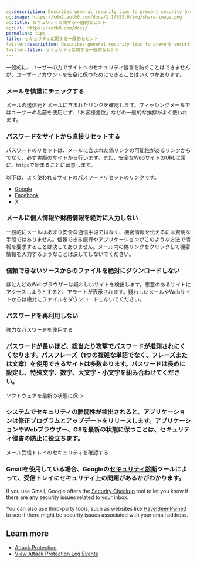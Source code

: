 ```yaml
---
og:description: Describes general security tips to prevent security breaches.
og:image: https://cdn2.auth0.com/docs/1.14553.0/img/share-image.png
og:title: セキュリティに関する一般的なヒント
og:url: https://auth0.com/docs/
permalink: tips
title: セキュリティに関する一般的なヒント
twitter:description: Describes general security tips to prevent security breaches.
twitter:title: セキュリティに関する一般的なヒント
---
```


一般的に、ユーザーの力でサイトへのセキュリティ侵害を防ぐことはできませんが、ユーザーアカウントを安全に保つためにできることはいくつかあります。

### メールを慎重にチェックする

メールの送信元とメールに含まれたリンクを確認します。フィッシングメールではユーザーの名前を使用せず、「お客様各位」などの一般的な挨拶がよく使われます。

### パスワードをサイトから直接リセットする

パスワードのリセットは、メールに含まれた偽リンクの可能性があるリンクからでなく、必ず実際のサイトから行います。また、安全なWebサイトのURLは常に、`https`で始まることに留意します。

以下は、よく使われるサイトのパスワードリセットのリンクです。

* [Google](https://www.google.com/accounts/recovery/)
* [Facebook](https://www.facebook.com/settings)
* [X](https://x.com/settings/password)

### メールに個人情報や財務情報を絶対に入力しない

一般的にメールはあまり安全な通信手段ではなく、機密情報を伝えるには賢明な手段ではありません。信頼できる銀行やアプリケーションがこのような方法で情報を要求することは決してありません。メール内の偽リンクをクリックして機密情報を入力するようなことは決してしないでください。

### 信頼できないソースからのファイルを絶対にダウンロードしない

ほとんどのWebブラウザーは疑わしいサイトを検出します。悪意のあるサイトにアクセスしようとすると、アラートが表示されます。疑わしいメールやWebサイトからは絶対にファイルをダウンロードしないでください。

### パスワードを再利用しない

強力なパスワードを使用する

### パスワードが長いほど、総当たり攻撃でパスワードが推測されにくくなります。パスフレーズ（1つの複雑な単語でなく、フレーズまたは文章）を使用できるサイトは多数あります。パスワードは長めに設定し、特殊文字、数字、大文字・小文字を組み合わせてください。

ソフトウェアを最新の状態に保つ

### システムでセキュリティの脆弱性が検出されると、アプリケーションは修正プログラムとアップデートをリリースします。アプリケーションやWebブラウザー、OSを最新の状態に保つことは、セキュリティ侵害の防止に役立ちます。

メール受信トレイのセキュリティを確認する

### Gmailを使用している場合、Googleの[セキュリティ診断]()ツールによって、受信トレイにセキュリティ上の問題があるかがわかります。

If you use Gmail, Google offers the [Security Checkup](https://myaccount.google.com/security-checkup) tool to let you know if there are any security issues related to your inbox.

You can also use third-party tools, such as websites like [HaveIBeenPwned](https://haveibeenpwned.com/PwnedWebsites) to see if there might be security issues associated with your email address.

## Learn more

* [Attack Protection](/docs/secure/attack-protection)
* [View Attack Protection Log Events](/docs/secure/attack-protection/view-attack-protection-events)